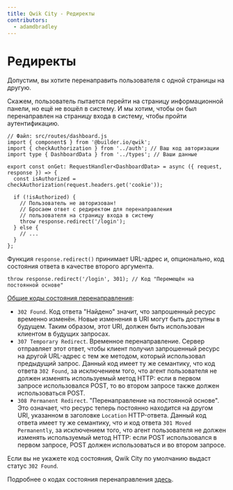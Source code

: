 ```yaml
---
title: Qwik City - Редиректы
contributors:
  - adamdbradley
---
```


# Редиректы

Допустим, вы хотите перенаправить пользователя с одной страницы на другую.

Скажем, пользователь пытается перейти на страницу информационной панели, но ещё не вошёл в систему. И мы хотим, чтобы он был перенаправлен на страницу входа в систему, чтобы пройти аутентификацию.

```tsx
// Файл: src/routes/dashboard.js
import { component$ } from '@builder.io/qwik';
import { checkAuthorization } from '../auth'; // Ваш код авторизации
import type { DashboardData } from '../types'; // Ваши данные

export const onGet: RequestHandler<DashboardData> = async ({ request, response }) => {
  const isAuthorized = checkAuthorization(request.headers.get('cookie'));

  if (!isAuthorized) {
    // Пользователь не авторизован!
    // Бросаем ответ с редиректом для перенаправления
    // пользователя на страницу входа в систему
    throw response.redirect('/login');
  } else {
    // ...
  }
};
```

Функция `response.redirect()` принимает URL-адрес и, опционально, код состояния ответа в качестве второго аргумента.

```tsx
throw response.redirect('/login', 301); // Код "Перемещён на постоянной основе"
```

[Общие коды состояния перенаправления](https://developer.mozilla.org/en-US/docs/Web/HTTP/Status#redirection_messages):

- `302 Found`. Код ответа "Найдено" значит, что запрошенный ресурс временно изменён. Новые изменения в URI могут быть доступны в будущем. Таким образом, этот URI, должен быть использован клиентом в будущих запросах.
- `307 Temporary Redirect`. Временное перенаправление. Сервер отправляет этот ответ, чтобы клиент получил запрошенный ресурс на другой URL-адрес с тем же методом, который использовал предыдущий запрос. Данный код имеет ту же семантику, что код ответа `302 Found`, за исключением того, что агент пользователя не должен изменять используемый метод HTTP: если в первом запросе использовался POST, то во втором запросе также должен использоваться POST.
- `308 Permanent Redirect`. "Перенаправление на постоянной основе". Это означает, что ресурс теперь постоянно находится на другом URI, указанном в заголовке `Location` HTTP-ответа. Данный код ответа имеет ту же семантику, что и код ответа `301 Moved Permanently`, за исключением того, что агент пользователя не должен изменять используемый метод HTTP: если POST использовался в первом запросе, POST должен использоваться и во втором запросе.

Если вы не укажете код состояния, Qwik City по умолчанию выдаст статус `302 Found`.

Подробнее о кодах состояния перенаправления [здесь](https://developer.mozilla.org/en-US/docs/Web/HTTP/Status#redirection_messages).
